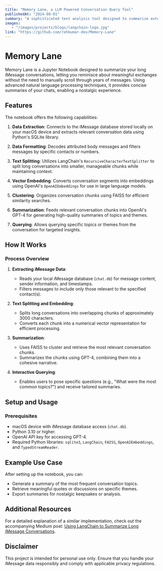 ```yaml
---
title: "Memory Lane, a LLM Powered Conversation Query Tool"
publishedAt: "2024-08-01"
summary: "A sophisticated text analysis tool designed to summarize extensive iMessage conversations with precision. Combines advanced data extraction, AI-driven text embedding, and clustering techniques to provide concise, meaningful insights. Built for performance, scalability, and seamless integration with modern NLP models like GPT-4."
images:
   - "/images/projects/blogs/langchain-logo.jpg"
link: "https://github.com/rohkumar-dev/Memory-Lane"
---
```


# Memory Lane

Memory Lane is a Jupyter Notebook designed to summarize your long iMessage conversations, letting you reminisce about meaningful exchanges without the need to manually scroll through years of messages. Using advanced natural language processing techniques, it provides concise summaries of your chats, enabling a nostalgic experience.

## Features

The notebook offers the following capabilities:

1. **Data Extraction**: Connects to the iMessage database stored locally on your macOS device and extracts relevant conversation data using Python's SQLite library.

2. **Data Formatting**: Decodes attributed body messages and filters messages by specific contacts or numbers.

3. **Text Splitting**: Utilizes LangChain's `RecursiveCharacterTextSplitter` to split long conversations into smaller, manageable chunks while maintaining context.

4. **Vector Embedding**: Converts conversation segments into embeddings using OpenAI's `OpenAIEmbeddings` for use in large language models.

5. **Clustering**: Organizes conversation chunks using FAISS for efficient similarity searches.

6. **Summarization**: Feeds relevant conversation chunks into OpenAI's GPT-4 for generating high-quality summaries of topics and themes.

7. **Querying**: Allows querying specific topics or themes from the conversation for targeted insights.

## How It Works

### Process Overview

1. **Extracting iMessage Data**:

   - Reads your local iMessage database (`chat.db`) for message content, sender information, and timestamps.
   - Filters messages to include only those relevant to the specified contact(s).

2. **Text Splitting and Embedding**:

   - Splits long conversations into overlapping chunks of approximately 3000 characters.
   - Converts each chunk into a numerical vector representation for efficient processing.

3. **Summarization**:

   - Uses FAISS to cluster and retrieve the most relevant conversation chunks.
   - Summarizes the chunks using GPT-4, combining them into a cohesive narrative.

4. **Interactive Querying**:

   - Enables users to pose specific questions (e.g., "What were the most common topics?") and receive tailored summaries.

## Setup and Usage

### Prerequisites

- macOS device with iMessage database access (`chat.db`).
- Python 3.10 or higher.
- OpenAI API key for accessing GPT-4.
- Required Python libraries: `sqlite3`, `LangChain`, `FAISS`, `OpenAIEmbeddings`, and `TypedStreamReader`.

## Example Use Case

After setting up the notebook, you can:

- Generate a summary of the most frequent conversation topics.
- Retrieve meaningful quotes or discussions on specific themes.
- Export summaries for nostalgic keepsakes or analysis.

## Additional Resources

For a detailed explanation of a similar implementation, check out the accompanying Medium post: [Using LangChain to Summarize Long iMessage Conversations](https://medium.com/@rohankumar_75589/using-langchain-to-summarize-long-imessage-text-conversations-c97137851f4c).

## Disclaimer

This project is intended for personal use only. Ensure that you handle your iMessage data responsibly and comply with applicable privacy regulations.